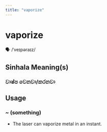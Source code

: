 ```yaml
---
title: "vaporize"
---
```


# vaporize

🗣️ /ˈveɪpəraɪz/

## Sinhala Meaning(s)

### වාෂ්ප වෙනවා/කරනවා

## Usage

### ~ (something)

- The laser can vaporize metal in an instant.

